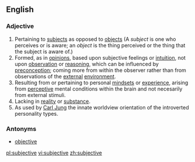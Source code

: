 ==English==

===Adjective===
{{en-adj-more-most}}
 
# Pertaining to [[subject]]s as opposed to [[object]]s (A ''subject'' is one who perceives or is aware; an ''object'' is the thing perceived or the thing that the subject is aware of.)
# Formed, as in [[opinion]]s, based upon subjective feelings or [[intuition]], not upon [[observation]] or [[reasoning]], which can be influenced by [[preconception]]; coming more from within the observer rather than from observations of the [[external]] [[environment]].
# Resulting from or pertaining to personal [[mindset]]s or [[experience]], arising from [[perceptive]] mental conditions within the brain and not necesarily from external stimuli.
# Lacking in [[reality]] or [[substance]].
# As used by [[w:Carl Jung|Carl Jung]] the innate worldview orientation of the introverted personality types.

===Antonyms===
*[[objective]]

[[pl:subjective]]
[[vi:subjective]]
[[zh:subjective]]